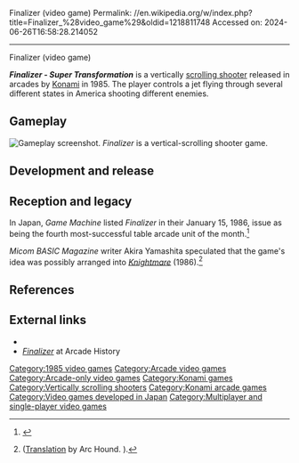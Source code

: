 Finalizer (video game)
Permalink: //en.wikipedia.org/w/index.php?title=Finalizer_%28video_game%29&oldid=1218811748
Accessed on: 2024-06-26T16:58:28.214052



------
Finalizer (video game)
{{short description|1985 video game}}
{{Infobox video game
|title      = Finalizer 
|image      = Finalizer arcade flyer.jpg
|developer  = [[Konami]]
|publisher  = Konami
|programmer = Hitoshi Akamatsu<ref name="Wireframe">{{cite magazine|last=Yarwood|first=Jack|url=https://wireframe.raspberrypi.com/articles/tracking-down-the-obscure-mind-behind-castlevania|title=Tracking down the obscure mind behind Castlevania|magazine=[[Raspberry Pi Foundation#Magazine|Wireframe]]|publisher=[[Raspberry Pi Foundation]]|date=May 17, 2022|access-date=2023-04-21|archive-url=https://web.archive.org/web/20220521042853/https://wireframe.raspberrypi.com/articles/tracking-down-the-obscure-mind-behind-castlevania|archive-date=2022-05-21|url-status=live}}</ref>
|platforms  = [[Arcade video game|Arcade]]
|released   = {{vgrelease|JP|December 1985<ref name="ATVGL:JaO1971-2005">{{cite book|last=Akagi|first=Masumi|chapter-url=https://archive.org/details/ArcadeGameList1971-2005/page/n28/mode/1up|chapter=コナミ（コナミ工業） Konami; Konami;|title=アーケードTVゲームリスト 国内•海外編 (1971-2005)|trans-title=Arcade TV Game List: Domestic • Overseas Edition (1971-2005)|edition=1st|publisher={{ill|Amusement News Agency|lt=Amusement News Agency|ja|アミューズメント通信社}}|date=October 13, 2006|pages=27–30|isbn=978-4990251215|language=ja}}</ref>}}
|genre      = [[Vertically scrolling shooter]]
|modes      = [[Single-player]], [[multiplayer]]
}}

'''''Finalizer - Super Transformation''''' is a vertically [[scrolling shooter]] released in arcades by [[Konami]] in 1985. The player controls a jet flying through several different states in America shooting different enemies.

== Gameplay ==
[[File:ARC Finalizer (Finalizer - Super Transformation; Super Transformation Finalizer).png|thumb|left|Gameplay screenshot.]]
{{Expand section|date=April 2023}}
''Finalizer'' is a vertical-scrolling shooter game.

== Development and release ==
{{Expand section|date=April 2023}}

== Reception and legacy ==
{{Expand section|date=April 2023}}
In Japan, ''Game Machine'' listed ''Finalizer'' in their January 15, 1986, issue as being the fourth most-successful table arcade unit of the month.<ref>{{cite magazine|title=Game Machine's Best Hit Games 25 - テーブル型TVゲーム機 (Table Videos)|magazine={{ill|Game Machine|lt=Game Machine|ja|ゲームマシン}}|issue=276|publisher={{ill|Amusement Press|lt=Amusement Press|ja|アミューズメント通信社}}|date=15 January 1986|page=21|lang=ja}}</ref>

''Micom BASIC Magazine'' writer Akira Yamashita speculated that the game's idea was possibly arranged into ''[[Knightmare (1986 video game)|Knightmare]]'' (1986).<ref name="MBM75">{{cite magazine|last=Yamashita|first=Akira|url=https://archive.org/details/micomBASIC_1988-09/page/n251/mode/2up|title=山下章のパソコン・ゲーム: ホンキでPlayホンネでReview — TARGET 5 コナミMSXゲーム|magazine={{ill|Micom BASIC Magazine|lt=Micom BASIC Magazine|ja|マイコンBASICマガジン}}|issue=75|publisher={{ill|The Dempa Shimbunsha Corporation|lt=The Dempa Shimbunsha Corporation|ja|電波新聞社}}|date=September 1988|pages=278–282|lang=ja}} ([https://thearkhound.tumblr.com/post/187958078198/exploring-the-secret-behind-konamis-msx-games Translation] by Arc Hound. {{Webarchive|url=https://web.archive.org/web/20210925132527/https://thearkhound.tumblr.com/post/187958078198/exploring-the-secret-behind-konamis-msx-games|date=2021-09-25}}).</ref>

== References ==
{{reflist}}

==External links==
* {{KLOV game|id=7804}}
* [http://www.arcade-history.com/?n=finalizer-super-transformation&page=detail&id=845 ''Finalizer''] at Arcade History

[[Category:1985 video games]]
[[Category:Arcade video games]]
[[Category:Arcade-only video games]]
[[Category:Konami games]]
[[Category:Vertically scrolling shooters]]
[[Category:Konami arcade games]]
[[Category:Video games developed in Japan]]
[[Category:Multiplayer and single-player video games]]


{{arcade-stub}}